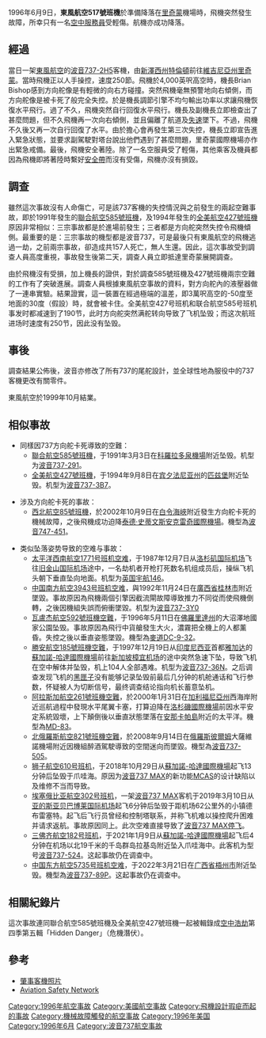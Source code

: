 {{multiple issues|
{{citation style|time=2017-12-21T15:49:22+00:00}}
{{no footnotes|time=2017-12-21T15:49:22+00:00}}
{{refimprove|time=2017-12-21T15:49:22+00:00}}
}}
{{noteTA
|G1=USState
}}
{{Infobox Airliner accident
 | name=東風航空517號班機事故
 | Crash image=10ai - Eastwind Airlines Boeing 737-2H5; N221US@TPA;27.01.1998 (4786180859).jpg
 | Image caption=涉事航機，攝於1998年1月
 | Date=1996年6月9日
 | Type=機械故障
 | Site={{USA}}[[弗吉尼亚州|弗吉尼亚州]][[里士满_(弗吉尼亚州)|里士满]]
 | Fatalities=0
 | Injuries=1
 | Aircraft Type=[[波音737|波音737-2H5]]
 | Origin = {{USA}}[[特倫頓-梅沙縣機場|特倫頓-梅沙縣機場]]
 | Destination = {{USA}}[[里士满國際機場|里士满國際機場]]
 | Operator=[[東風航空|東風航空]]
 | Tail Number=N221US
 | Passengers=48
 | Crew=5
 | Survivors=53
}}

1996年6月9日，'''東風航空517號班機'''於準備降落在[[里奇蒙_(維吉尼亞州)|里奇蒙]]機場時，飛機突然發生故障，所幸只有一名[[空中服務員|空中服務員]]受輕傷。航機亦成功降落。

==經過==
當日一架[[東風航空|東風航空]]的[[波音737|波音737-2H5]]客機，由[[新澤西州|新澤西州]][[特伦顿_(新泽西州)|特倫頓]]前往[[維吉尼亞州|維吉尼亞州]][[里奇蒙_(維吉尼亞州)|里奇蒙]]。當時飛機正以人手操控，速度250節。飛機於4,000英呎高空時，機長Brian Bishop感到方向舵像是有輕微的向右方碰撞。突然飛機毫無預警地向右傾側，而方向舵像是被卡死了般完全失控。於是機長調節引擎不均勻輸出功率以求讓飛機恢復水平飛行。過了不久，飛機突然自行回復水平飛行。機長及副機長立即檢查出了甚麼問題，但不久飛機再一次向右傾側，並且偏離了航道及[[失速|失速]]墜下。不過，飛機不久後又再一次自行回復了水平。由於擔心會再發生第三次失控，機長立即宣告進入緊急狀態，並要求副駕駛對塔台說出他們遇到了甚麼問題，里奇蒙國際機場亦作出緊急戒備。最後，飛機安全著陸。除了一名空服員受了輕傷，其他乘客及機員都因為飛機即將著陸時繫好[[安全帶|安全帶]]而沒有受傷，飛機亦沒有損毀。

==調查==
雖然這次事故沒有人命傷亡，可是該737客機的失控情況與之前發生的兩起空難事故，即於1991年發生的[[聯合航空585號班機|聯合航空585號班機]]，及1994年發生的[[全美航空427號班機|全美航空427號班機]]原因非常相似：三宗事故都是於進場前發生；三者都是方向舵突然失控令飛機傾側。最重要的是：三宗事故的機型都是波音737，可是最後只有東風航空的飛機逃過一劫，之前兩宗事故，卻造成共157人死亡，無人生還。因此，這次事故受到調查人員高度重視，事故發生後第二天，調查人員立即抵達里奇蒙展開調查。

由於飛機沒有受損，加上機長的證供，對於調查585號班機及427號班機兩宗空難的工作有了突破進展。調查人員根據東風航空事故的資料，對方向舵內的液壓器做了一連串實驗。結果證實，這一裝置在經過極端的溫差，即3萬呎高空的-50度至地面的30度（假設）時，就會被卡住。全美航空427号班机和联合航空585号班机事发时都减速到了190节，此时方向舵突然满舵转向导致了飞机坠毁；而这次航班进场时速度有250节，因此没有坠毁。

==事後==
調查結果公佈後，波音亦修改了所有737的尾舵設計，並全球性地為服役中的737客機更改有關零件。

東風航空於1999年10月結業。

==相似事故==
{{Portal box|航空}}
*同樣因737方向舵卡死導致的空難：
**[[聯合航空585號班機|聯合航空585號班機]]，于1991年3月3日在[[科羅拉多泉機場|科羅拉多泉機場]]附近坠毁。机型为[[波音737#737-200|波音737-291]]。
**[[全美航空427號班機|全美航空427號班機]]，于1994年9月8日在[[宾夕法尼亚州|宾夕法尼亚州]]的[[匹兹堡|匹兹堡]]附近坠毁。机型为[[波音737经典型#737-300|波音737-3B7]]。

*涉及方向舵卡死的事故：
**[[西北航空85號班機|西北航空85號班機]]，於2002年10月9日在[[白令海峽|白令海峽]]附近發生方向舵卡死的機械故障，之後飛機成功迫降[[泰德·史蒂文斯安克雷奇國際機場|泰德·史蒂文斯安克雷奇國際機場]]。機型為[[波音747#747-400|波音747-451]]。

* 类似坠落姿势导致的空难与事故：
** [[太平洋西南航空1771号班机空难|太平洋西南航空1771号班机空难]]，于1987年12月7日从[[洛杉矶国际机场|洛杉矶国际机场]]飞往[[旧金山国际机场|旧金山国际机场]]途中，一名劫机者开枪打死数名机组成员后，操纵飞机头朝下垂直坠向地面。机型为[[英国宇航146型飞机|英国宇航146]]。
** [[中国南方航空3943号班机空难|中国南方航空3943号班机空难]]，與1992年11月24日在[[廣西省|廣西省]][[桂林市|桂林市]]附近墜毀。事故原因為飛機兩個引擎因截流閘故障導致推力不同從而使飛機倒轉，之後因機組失誤而俯衝墜毀。机型为[[波音737经典型#737-300|波音737-3Y0]]
** [[瓦盧杰航空592號班機空難|瓦盧杰航空592號班機空難]]，于1996年5月11日在[[佛羅里達州|佛羅里達州]]的大沼澤地國家公園坠毁。事故原因為飛行中貨艙發生大火，濃霧把全機上的人都薰昏。失控之後以垂直姿態墜毀。機型為[[麥道DC-9|麥道DC-9-32]]。
** [[勝安航空185號班機空難|勝安航空185號班機空難]]，于1997年12月19日从[[印度尼西亚|印度尼西亚]]首都[[雅加达|雅加达]]的[[蘇加諾-哈達國際機場|蘇加諾-哈達國際機場]]前往[[新加坡樟宜机场|新加坡樟宜机场]]的途中突然急速下坠，导致飞机在空中解体并坠毁，机上104人全部遇难。机型为[[波音737经典型#737-300|波音737-36N]]。之后调查发现飞机的[[飛行紀錄儀|黑匣子]]没有能够记录坠毁前最后几分钟的机舱通话和飞行参数，怀疑被人为切断信号，最终调查结论指向机长蓄意坠机。
** [[阿拉斯加航空261號班機空難|阿拉斯加航空261號班機空難]]，於2000年1月31日在[[加利福尼亞州|加利福尼亞州]]西海岸附近巡航過程中發現水平尾翼卡塞，打算迫降在[[洛杉磯國際機場|洛杉磯國際機場]]前因水平安定系統毀壞，上下顛倒後以垂直狀態墜落在[[安那卡帕島|安那卡帕島]]附近的太平洋。機型為[[麥道MD-80|MD-83]]。
** [[北俄羅斯航空821號班機空難|北俄羅斯航空821號班機空難]]，於2008年9月14日在[[俄羅斯|俄羅斯]][[彼爾姆|彼爾姆]]大薩維諾機場附近因機組醉酒駕駛導致的空間迷向而墜毀。機型為[[波音737#737-500|波音737-505]]。
** [[獅子航空610號班機空難|狮子航空610号班机]]，于2018年10月29日从[[蘇加諾-哈達國際機場|蘇加諾-哈達國際機場]]起飞13分钟后坠毁于爪哇海。原因为[[波音737_MAX|波音737 MAX]]的新功能[[机动特性增强系统|MCAS]]的设计缺陷以及维修不当而导致。
** [[埃塞俄比亚航空302号班机空难|埃塞俄比亚航空302号班机]]，一架[[波音737_MAX|波音737 MAX]]客机于2019年3月10日从[[亚的斯亚贝巴博莱国际机场|亚的斯亚贝巴博莱国际机场]]起飞6分钟后坠毁于距机场62公里外的小镇德布雷塞特。起飞后飞行员曾经和控制塔联系，并称飞机难以操控爬升困难并请求返航。事故原因同上。此次空难直接导致了[[2019年波音737_MAX停飞事件|波音737 MAX停飞]]。
** [[三佛齊航空182號班機空難|三佛齐航空182号班机]]，于2021年1月9日从[[蘇加諾-哈達國際機場|蘇加諾-哈達國際機場]]起飞后4分钟在机场以北19千米的千岛群岛拉基岛附近坠入爪哇海中。此客机为型号[[波音737#737-500|波音737-524]]。这起事故仍在调查中。
** [[中国东方航空5735号班机空难|中国东方航空5735号班机空难]]，于2022年3月21日在[[广西省|广西省]][[梧州市|梧州市]]附近坠毁。機型為[[波音737#737-800|波音737-89P]]。这起事故仍在调查中。

==相關紀錄片==
這次事故連同聯合航空585號班機及全美航空427號班機一起被輯錄成[[空中浩劫|空中浩劫]]第四季第五輯「Hidden Danger」（危機潛伏）。

==參考==
*[http://www.airliners.net/photo/Eastwind-Airlines/Boeing-737-2H5/0037468/L/ 肇事客機照片] {{Wayback|url=http://www.airliners.net/photo/Eastwind-Airlines/Boeing-737-2H5/0037468/L/ |date=20160407004441 }}
*[http://aviation-safety.net/database/record.php?id=19960609-2 Aviation Safety Network] {{Wayback|url=http://aviation-safety.net/database/record.php?id=19960609-2 |date=20121021123604 }}

{{1996年航空事故}}
{{Mayday NavBox}}

[[Category:1996年航空事故|Category:1996年航空事故]]
[[Category:美國航空事故|Category:美國航空事故]]
[[Category:飛機設計瑕疵而起的事故|Category:飛機設計瑕疵而起的事故]]
[[Category:機械故障觸發的航空事故|Category:機械故障觸發的航空事故]]
[[Category:1996年美国|Category:1996年美国]]
[[Category:1996年6月|Category:1996年6月]]
[[Category:波音737航空事故|Category:波音737航空事故]]